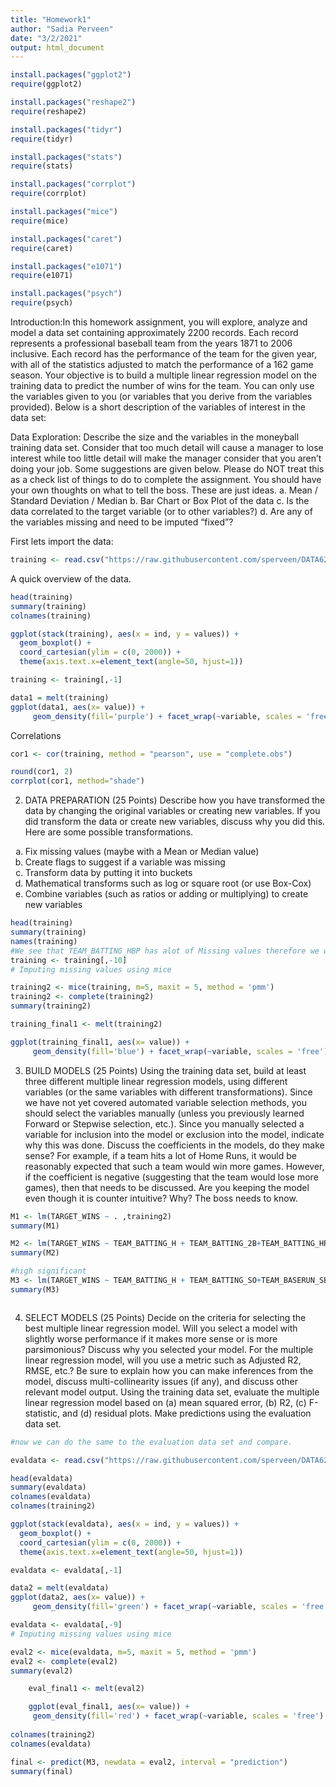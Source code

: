 ```yaml
---
title: "Homework1"
author: "Sadia Perveen"
date: "3/2/2021"
output: html_document
---
```

```r
install.packages("ggplot2")
require(ggplot2)

install.packages("reshape2")
require(reshape2)

install.packages("tidyr")
require(tidyr)

install.packages("stats")
require(stats)

install.packages("corrplot")
require(corrplot)

install.packages("mice")
require(mice)

install.packages("caret")
require(caret)

install.packages("e1071")
require(e1071)

install.packages("psych")
require(psych)
```



Introduction:In this homework assignment, you will explore, analyze and model a data set containing approximately 2200 records. Each record represents a professional baseball team from the years 1871 to 2006 inclusive. Each record has the performance of the team for the given year, with all of the statistics adjusted to match the performance of a 162 game season.
Your objective is to build a multiple linear regression model on the training data to predict the number of wins for the team. You can only use the variables given to you (or variables that you derive from the variables provided). Below is a short description of the variables of interest in the data set:

Data Exploration: 
Describe the size and the variables in the moneyball training data set. Consider that too much detail will cause a manager to lose interest while too little detail will make the manager consider that you aren’t doing your job. Some suggestions are given below. Please do NOT treat this as a check list of things to do to complete the assignment. You should have your own thoughts on what to tell the boss. These are just ideas.
a. Mean / Standard Deviation / Median
b. Bar Chart or Box Plot of the data
c. Is the data correlated to the target variable (or to other variables?)
d. Are any of the variables missing and need to be imputed “fixed”?

First lets import the data:
```r
training <- read.csv("https://raw.githubusercontent.com/sperveen/DATA621/main/moneyball-training-data.csv")
```

A quick overview of the data. 
```r
head(training)
summary(training)
colnames(training)

```

```r

ggplot(stack(training), aes(x = ind, y = values)) +
  geom_boxplot() +
  coord_cartesian(ylim = c(0, 2000)) +
  theme(axis.text.x=element_text(angle=50, hjust=1)) 

training <- training[,-1]

data1 = melt(training)
ggplot(data1, aes(x= value)) + 
     geom_density(fill='purple') + facet_wrap(~variable, scales = 'free') 


```
Correlations 

```r
cor1 <- cor(training, method = "pearson", use = "complete.obs")

round(cor1, 2)
corrplot(cor1, method="shade")

```

2. DATA PREPARATION (25 Points)
Describe how you have transformed the data by changing the original variables or creating new variables. If you did transform the data or create new variables, discuss why you did this. Here are some possible transformations.
a. Fix missing values (maybe with a Mean or Median value)
b. Create flags to suggest if a variable was missing
c. Transform data by putting it into buckets
d. Mathematical transforms such as log or square root (or use Box-Cox)
e. Combine variables (such as ratios or adding or multiplying) to create new variables
```r
head(training)
summary(training)
names(training)
#We see that TEAM_BATTING_HBP has alot of Missing values therefore we will remove it. 
training <- training[,-10]
# Imputing missing values using mice 

training2 <- mice(training, m=5, maxit = 5, method = 'pmm')
training2 <- complete(training2)
summary(training2)

training_final1 <- melt(training2) 

ggplot(training_final1, aes(x= value)) + 
     geom_density(fill='blue') + facet_wrap(~variable, scales = 'free') 

```
3. BUILD MODELS (25 Points)
Using the training data set, build at least three different multiple linear regression models, using different variables (or the same variables with different transformations). Since we have not yet covered automated variable selection methods, you should select the variables manually (unless you previously learned Forward or Stepwise selection, etc.). Since you manually selected a variable for inclusion into the model or exclusion into the model, indicate why this was done.
Discuss the coefficients in the models, do they make sense? For example, if a team hits a lot of Home Runs, it would be reasonably expected that such a team would win more games. However, if the coefficient is negative (suggesting that the team would lose more games), then that needs to be discussed. Are you keeping the model even though it is counter intuitive? Why? The boss needs to know.

```r
M1 <- lm(TARGET_WINS ~ . ,training2)
summary(M1)

M2 <- lm(TARGET_WINS ~ TEAM_BATTING_H + TEAM_BATTING_2B+TEAM_BATTING_HR+ TEAM_BATTING_BB+TEAM_PITCHING_H+TEAM_PITCHING_HR+ TEAM_PITCHING_BB,training2)
summary(M2)

#high significant 
M3 <- lm(TARGET_WINS ~ TEAM_BATTING_H + TEAM_BATTING_SO+TEAM_BASERUN_SB+ TEAM_PITCHING_H+TEAM_FIELDING_E+ TEAM_FIELDING_DP,training2)
summary(M3)



```

4. SELECT MODELS (25 Points)
Decide on the criteria for selecting the best multiple linear regression model. Will you select a model with slightly worse performance if it makes more sense or is more parsimonious? Discuss why you selected your model.
For the multiple linear regression model, will you use a metric such as Adjusted R2, RMSE, etc.? Be sure to explain how you can make inferences from the model, discuss multi-collinearity issues (if any), and discuss other relevant model output. Using the training data set, evaluate the multiple linear regression model based on (a) mean squared error, (b) R2, (c) F-statistic, and (d) residual plots. Make predictions using the evaluation data set.

```r
#now we can do the same to the evaluation data set and compare. 

evaldata <- read.csv("https://raw.githubusercontent.com/sperveen/DATA621/main/moneyball-evaluation-data.csv") 

head(evaldata)
summary(evaldata)
colnames(evaldata)
colnames(training2)

ggplot(stack(evaldata), aes(x = ind, y = values)) +
  geom_boxplot() +
  coord_cartesian(ylim = c(0, 2000)) +
  theme(axis.text.x=element_text(angle=50, hjust=1)) 

evaldata <- evaldata[,-1]

data2 = melt(evaldata)
ggplot(data2, aes(x= value)) + 
     geom_density(fill='green') + facet_wrap(~variable, scales = 'free') 

evaldata <- evaldata[,-9]
# Imputing missing values using mice 

eval2 <- mice(evaldata, m=5, maxit = 5, method = 'pmm')
eval2 <- complete(eval2)
summary(eval2)

    eval_final1 <- melt(eval2) 

    ggplot(eval_final1, aes(x= value)) + 
     geom_density(fill='red') + facet_wrap(~variable, scales = 'free') 
    
colnames(training2)
colnames(evaldata)

final <- predict(M3, newdata = eval2, interval = "prediction")
summary(final)
```

